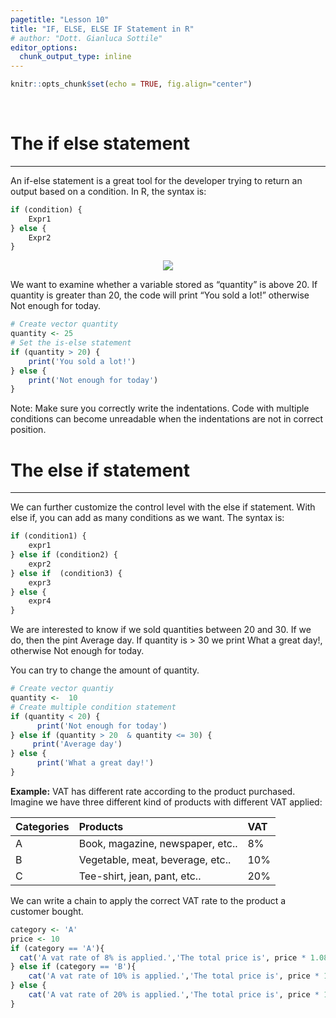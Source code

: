 ```yaml
---
pagetitle: "Lesson 10"
title: "IF, ELSE, ELSE IF Statement in R"
# author: "Dott. Gianluca Sottile"
editor_options: 
  chunk_output_type: inline
---
```


```r
knitr::opts_chunk$set(echo = TRUE, fig.align="center")
```

<br>

# The if else statement
***
An if-else statement is a great tool for the developer trying to return an output based on a condition. In R, the syntax is:

```r
if (condition) {
    Expr1 
} else {
    Expr2
}
```

<p align="center">
![](imgblock10/img1.png)
</p>

We want to examine whether a variable stored as "quantity" is above 20. If quantity is greater than 20, the code will print "You sold a lot!" otherwise Not enough for today.

```r
# Create vector quantity
quantity <- 25
# Set the is-else statement
if (quantity > 20) {
    print('You sold a lot!')
} else {
    print('Not enough for today')  
}
```

Note: Make sure you correctly write the indentations. Code with multiple conditions can become unreadable when the indentations are not in correct position.

# The else if statement
***
We can further customize the control level with the else if statement. With else if, you can add as many conditions as we want. The syntax is:

```r
if (condition1) { 
    expr1
} else if (condition2) {
    expr2
} else if  (condition3) {
    expr3
} else {
    expr4
}
```

We are interested to know if we sold quantities between 20 and 30. If we do, then the pint Average day. If quantity is > 30 we print What a great day!, otherwise Not enough for today.

You can try to change the amount of quantity.

```r
# Create vector quantiy
quantity <-  10
# Create multiple condition statement
if (quantity < 20) {
      print('Not enough for today')
} else if (quantity > 20  & quantity <= 30) {
     print('Average day')
} else {
      print('What a great day!')
}
```

__Example:__
VAT has different rate according to the product purchased. Imagine we have three different kind of products with different VAT applied:

| Categories | Products |	VAT |
|:-----------|:---------|:----|
| A | Book, magazine, newspaper, etc.. | 8% |
| B |	Vegetable, meat, beverage, etc.. | 10% |
| C |	Tee-shirt, jean, pant, etc.. | 20% |

We can write a chain to apply the correct VAT rate to the product a customer bought.

```r
category <- 'A'
price <- 10
if (category == 'A'){
  cat('A vat rate of 8% is applied.','The total price is', price * 1.08)  
} else if (category == 'B'){
    cat('A vat rate of 10% is applied.','The total price is', price * 1.10)  
} else {
    cat('A vat rate of 20% is applied.','The total price is', price * 1.20)  
}
```

